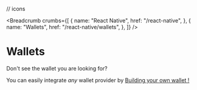 // icons

<Breadcrumb
	crumbs={[
		{
			name: "React Native",
			href: "/react-native",
		},
		{
			name: "Wallets",
			href: "/react-native/wallets",
		},
	]}
/>

# Wallets

<div className="grid-cols-1 md:grid-cols-3 grid gap-x-10 gap-y-16 mt-20">
	<WalletCard label="MetaMask" href="/react-native/wallets/metamask" icon={MetaMaskIcon} />
	<WalletCard label="Coinbase" href="/react-native/wallets/coinbase" icon={CoinbaseIcon} />
	<WalletCard label="WalletConnect" href="/react-native/wallets/walletconnect" icon={WalletConnectIcon} />
	<WalletCard label="Smart Wallet" href="/react-native/wallets/smartwallet" icon={SmartWalletIcon} />
  <WalletCard label="Embedded Wallet" href="/react-native/wallets/embedded-wallet" icon={EmbeddedWalletIcon} />
  <WalletCard label="Local Wallet" href="/react-native/wallets/local-wallet" icon={LocalWalletIcon} />
  <WalletCard label="Magic Link (deprecated)" href="/react-native/wallets/magiclink" icon={MagicLinkIcon} />
  <WalletCard label="Rainbow" href="/react-native/wallets/rainbow" icon={RainbowIcon} />

</div>

<div className="h-12" />

<Callout variant='info'>

Don't see the wallet you are looking for?

You can easily integrate _any_ wallet provider by [Building your own wallet !](/wallet/build-a-wallet)

</Callout>
